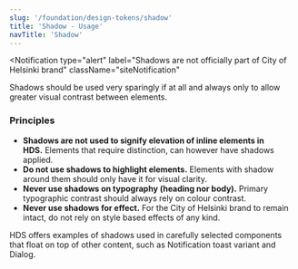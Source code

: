 ```yaml
---
slug: '/foundation/design-tokens/shadow'
title: 'Shadow - Usage'
navTitle: 'Shadow'
---
```




<Notification
  type="alert"
  label="Shadows are not officially part of City of Helsinki brand"
  className="siteNotification"
>
  Shadows should be used very sparingly if at all and always only to allow greater visual contrast between elements.
</Notification>

### Principles

- **Shadows are not used to signify elevation of inline elements in HDS.** Elements that require distinction, can however have shadows applied.
- **Do not use shadows to highlight elements.** Elements with shadow around them should only have it for visual clarity.
- **Never use shadows on typography (heading nor body).** Primary typographic contrast should always rely on colour contrast.
- **Never use shadows for effect.** For the City of Helsinki brand to remain intact, do not rely on style based effects of any kind.

HDS offers examples of shadows used in carefully selected components that float on top of other content, such as <ExternalLink href="https://hds.hel.fi/storybook/react/?path=/story/components-notification--with-box-shadow">Notification toast variant</ExternalLink> and <ExternalLink href="https://hds.hel.fi/storybook/react/?path=/story/components-dialog--with-box-shadow">Dialog.</ExternalLink>
